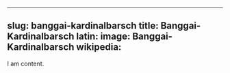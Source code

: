 
---
slug: banggai-kardinalbarsch
title: Banggai-Kardinalbarsch
latin:
image: Banggai-Kardinalbarsch
wikipedia: 
---

I am content.
